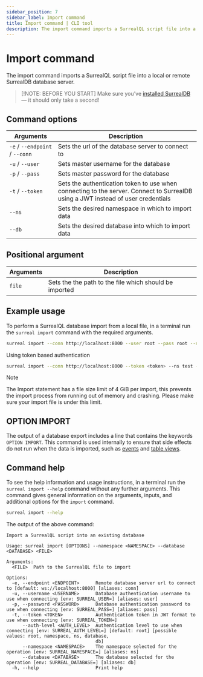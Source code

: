 ```yaml
---
sidebar_position: 7
sidebar_label: Import command
title: Import command | CLI tool
description: The import command imports a SurrealQL script file into a local or remote SurrealDB database server.
---
```



# Import command

The import command imports a SurrealQL script file into a local or remote SurrealDB database server.

> [!NOTE: BEFORE YOU START]
> Make sure you’ve [installed SurrealDB](/docs/surrealdb/installation) — it should only take a second!

## Command options 

<table>
    <thead>
        <tr>
            <th>Arguments</th>
            <th>Description</th>
        </tr>
    </thead>  
    <tbody>
        <tr>
            <td>
                <code>-e</code> / <code>--endpoint</code> / <code>--conn</code>
               <Label label="optional" />
            </td>
            <td>
                Sets the url of the database server to connect to
            </td>
        </tr>
        <tr>
            <td>
                <code>-u</code> / <code>--user</code>
                <Label label="required" />
            </td>
            <td>
                Sets master username for the database
            </td>
        </tr>
        <tr>
            <td>
                <code>-p</code> / <code>--pass</code>
                <Label label="required" />
            </td>
            <td>
                Sets master password for the database
            </td>
        </tr>
        <tr>
            <td>
                <code>-t</code> / <code>--token</code>
               <Label label="optional" />
            </td>
            <td>
                Sets the authentication token to use when connecting to the server. Connect to SurrealDB using a JWT instead of user credentials
            </td>
        </tr>
        <tr>
            <td>
                <code>--ns</code>
                <Label label="required" />
            </td>
            <td>
                Sets the desired namespace in which to import data
            </td>
        </tr>
        <tr>
            <td>
                <code>--db</code>
                <Label label="required" />
            </td>
            <td>
                Sets the desired database into which to import data
            </td>
        </tr>
    </tbody>
</table>

## Positional argument

<table>
    <thead>
        <tr>
            <th>Arguments</th>
            <th>Description</th>
        </tr>
    </thead>  
    <tbody>
        <tr>
            <td>
                <code>file</code>
                <Label label="required" />
            </td>
            <td>
            Sets the the path to the file which should be imported
            </td>
        </tr>
    </tbody>
</table>

## Example usage

To perform a SurrealQL database import from a local file, in a terminal run the `surreal import` command with the required arguments.

```bash
surreal import --conn http://localhost:8000 --user root --pass root --ns test --db test downloads/surreal_deal_v1.surql
```

Using token based authentication

```bash 
surreal import --conn http://localhost:8000 --token <token> --ns test --db test downloads/surreal_deal_v1.surql
```


> [!NOTE]
> The Import statement has a file size limit of 4 GiB per import, this prevents the import process from running out of memory and crashing. Please make sure your import file is under this limit.

## OPTION IMPORT

The output of a database export includes a line that contains the keywords `OPTION IMPORT`. This command is used internally to ensure that side effects do not run when the data is imported, such as [events](/docs/surrealql/statements/define/event) and [table views](/docs/surrealql/statements/define/table#pre-computed-table-views).

## Command help

To see the help information and usage instructions, in a terminal run the `surreal import --help` command without any further arguments. This command gives general information on the arguments, inputs, and additional options for the `import` command.

```bash
surreal import --help
```

The output of the above command:

```
Import a SurrealQL script into an existing database

Usage: surreal import [OPTIONS] --namespace <NAMESPACE> --database <DATABASE> <FILE>

Arguments:
  <FILE>  Path to the SurrealQL file to import

Options:
  -e, --endpoint <ENDPOINT>      Remote database server url to connect to [default: ws://localhost:8000] [aliases: conn]
  -u, --username <USERNAME>      Database authentication username to use when connecting [env: SURREAL_USER=] [aliases: user]
  -p, --password <PASSWORD>      Database authentication password to use when connecting [env: SURREAL_PASS=] [aliases: pass]
  -t, --token <TOKEN>            Authentication token in JWT format to use when connecting [env: SURREAL_TOKEN=]
      --auth-level <AUTH_LEVEL>  Authentication level to use when connecting [env: SURREAL_AUTH_LEVEL=] [default: root] [possible values: root, namespace, ns, database,
                                 db]
      --namespace <NAMESPACE>    The namespace selected for the operation [env: SURREAL_NAMESPACE=] [aliases: ns]
      --database <DATABASE>      The database selected for the operation [env: SURREAL_DATABASE=] [aliases: db]
  -h, --help                     Print help
```